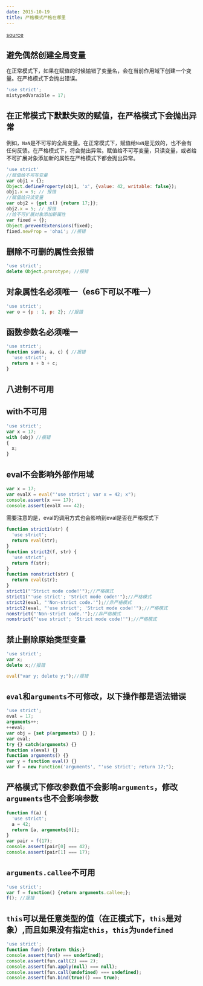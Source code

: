 ```yaml
---
date: 2015-10-19
title: 严格模式严格在哪里
---
```



[source](https://developer.mozilla.org/en-US/docs/Web/JavaScript/Reference/Strict_mode)

## 避免偶然创建全局变量

在正常模式下，如果在赋值的时候输错了变量名，会在当前作用域下创建一个变量。在严格模式下会抛出错误。
```js
'use strict';
mistypedVaraible = 17;
```

## 在正常模式下默默失败的赋值，在严格模式下会抛出异常

  例如，`NaN`是不可写的全局变量。在正常模式下，赋值给`NaN`是无效的，也不会有任何反馈。在严格模式下，将会抛出异常。赋值给不可写变量，只读变量，或者给不可扩展对象添加新的属性在严格模式下都会抛出异常。
  ```js
  'use strict'
  //赋值给不可写变量
  var obj1 = {};
  Object.defineProperty(obj1, 'x', {value: 42, writable: false});
  obj1.x = 9; // 报错
  //赋值给只读变量
  var obj2 = {get x() {return 17;}};
  obj2.x = 5; // 报错
  //给不可扩展对象添加新属性
  var fixed = {};
  Object.preventExtensions(fixed);
  fixed.newProp = 'ohai'; //报错
  ```
## 删除不可删的属性会报错

  ```js
  'use strict';
  delete Object.prorotype; //报错
  ```

## 对象属性名必须唯一（es6下可以不唯一）

  ```js
  'use strict';
  var o = {p : 1, p: 2}; //报错
  ```

## 函数参数名必须唯一

  ```js
  'use strict';
  function sum(a, a, c) { //报错
    'use strict';
    return a + b + c;
  }
  ```
## 八进制不可用

## with不可用

  ```js
  'use strict';
  var x = 17;
  with (obj) //报错
  {
    x;
  }
  ```

## eval不会影响外部作用域

  ```js
  var x = 17;
  var evalX = eval("'use strict'; var x = 42; x");
  console.assert(x === 17);
  console.assert(evalX === 42);
  ```
  需要注意的是，eval的调用方式也会影响到eval是否在严格模式下
  ```js
  function strict1(str) {
    'use strict';
    return eval(str);
  }
  function strict2(f, str) {
    'use strict';
    return f(str);
  }
  function nonstrict(str) {
    return eval(str);
  }
  strict1("'Strict mode code!'");//严格模式
  strict1("'use strict'; 'Strict mode code!'");//严格模式
  strict2(eval, "'Non-strict code.'");//非严格模式
  strict2(eval, "'use strict'; 'Strict mode code!'");//严格模式
  nonstrict("'Non-strict code.'");//非严格模式
  nonstrict("'use strict'; 'Strict mode code!'");//严格模式
  ```

## 禁止删除原始类型变量

  ```js
  'use strict';
  var x;
  delete x;//报错

  eval("var y; delete y;");//报错
  ```

## `eval`和`arguments`不可修改，以下操作都是语法错误

  ```js
  'use strict';
  eval = 17;
  arguments++;
  ++eval;
  var obj = {set p(arguments) {} };
  var eval;
  try {} catch(arguments) {}
  function x(eval) {}
  function arguments() {}
  var y = function eval() {}
  var f = new Function('arguments', "'use strict'; return 17;");
  ```

## 严格模式下修改参数值不会影响`arguments`，修改`arguments`也不会影响参数

  ```js
  function f(a) {
    'use strict';
    a = 42;
    return [a, arguments[0]];
  }
  var pair = f(17);
  console.assert(pair[0] === 42);
  console.assert(pair[1] === 17);
  ```

## `arguments.callee`不可用

  ```js
  'use strict';
  var f = function() {return arguments.callee;};
  f(); //报错
  ```

## `this`可以是任意类型的值（在正模式下，`this`是对象）,而且如果没有指定`this`，`this`为`undefined`

  ```js
  'use strict';
  function fun() {return this;}
  console.assert(fun() === undefined);
  console.assert(fun.call(2) === 2);
  console.assert(fun.apply(null) === null);
  console.assert(fun.call(undefined) === undefined);
  console.assert(fun.bind(true)() === true);
  ```
